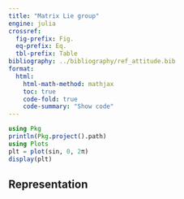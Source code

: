 ```yaml
---
title: "Matrix Lie group"
engine: julia
crossref:
  fig-prefix: Fig.
  eq-prefix: Eq.
  tbl-prefix: Table
bibliography: ../bibliography/ref_attitude.bib
format:
  html:
    html-math-method: mathjax
    toc: true
    code-fold: true
    code-summary: "Show code"
---
```

```julia
using Pkg
println(Pkg.project().path)
using Plots
plt = plot(sin, 0, 2π)
display(plt)
```
## Representation

